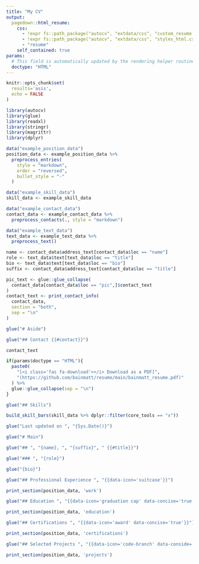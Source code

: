 ```yaml
---
title: "My CV"
output:
  pagedown::html_resume:
    css: 
      - !expr fs::path_package("autocv", "extdata/css", "custom_resume.css")
      - !expr fs::path_package("autocv", "extdata/css", "styles_html.css")
      - "resume"
    self_contained: true
params:
  # This field is automatically updated by the rendering helper routines
  doctype: "HTML"
---
```


```r
knitr::opts_chunk$set(
  results='asis', 
  echo = FALSE
)
```

```r
library(autocv)
library(glue)
library(readxl)
library(stringr)
library(magrittr)
library(dplyr)

data("example_position_data")
position_data <- example_position_data %>%
  preprocess_entries(
    style = "markdown", 
    order = "reversed", 
    bullet_style = "-"
  )

data("example_skill_data")
skill_data <- example_skill_data

data("example_contact_data")
contact_data <- example_contact_data %>% 
  preprocess_contacts(., style = "markdown")

data("example_text_data")
text_data <- example_text_data %>% 
  preprocess_text()
```

```r
name <- contact_data$address_text[contact_data$loc == "name"]
role <- text_data$text[text_data$loc == "title"]
bio <- text_data$text[text_data$loc == "bio"]
suffix <- contact_data$address_text[contact_data$loc == "title"]

pic_text <- glue::glue_collapse(
  contact_data[contact_data$loc == "pic",]$contact_text
)
contact_text <- print_contact_info(
  contact_data, 
  section = "both", 
  sep = "\n"
)
```

```r
glue("# Aside")
```

```r
glue("## Contact {{#contact}}")
```

```r
contact_text
```

```r
if(params$doctype == "HTML"){
  paste0(
    "[<i class='fas fa-download'></i> Download as a PDF]",
    "(https://github.com/bainmatt/resume/main/bainmatt_resume.pdf)"
  ) %>% 
  glue::glue_collapse(sep = "\n")
}
```

```r
glue("## Skills")
```

```r
build_skill_bars(skill_data %>% dplyr::filter(core_tools == "x"))
```

```r
glue("Last updated on ", "{Sys.Date()}")
```

```r
glue("# Main")
```

```r
glue("## ", "{name}, ", "{suffix}", " {{#title}}")
```

```r
glue("### ", "{role}")
```

```r
glue("{bio}")
```

```r
glue("## Professional Experience ", "{{data-icon='suitcase'}}")
```

```r
print_section(position_data, 'work')
```

```r
glue("## Education ", "{{data-icon='graduation cap' data-concise='true'}}")
```

```r
print_section(position_data, 'education')
```

```r
glue("## Certifications ", "{{data-icon='award' data-concise='true'}}")
```

```r
print_section(position_data, 'certifications')
```

```r
glue("## Selected Projects ", "{{data-icon='code-branch' data-conside='true'}}")
```

```r
print_section(position_data, 'projects')
```
